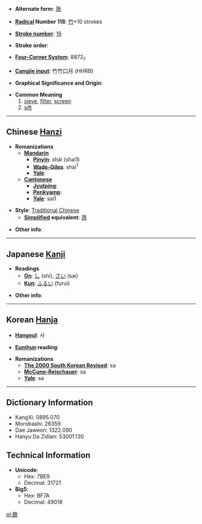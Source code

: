 * '''Alternate form''': [[筛]]

* '''[[Wiktionary:Chinese radical index| Radical]] Number 118''': [[Wiktionary:Chinese radical index 竹|竹]]+10 strokes

* '''[[Wiktionary:Chinese total strokes index|Stroke number]]''': [[Wiktionary:Chinese total strokes index 16|16]]

* '''Stroke order''': 

* '''[[Wiktionary:Chinese four corner index|Four-Corner System]]''': 8872<sub>7</sub>

* '''[[Wiktionary:Chinese Cangjie index|Cangjie input]]''': 竹竹口月 (HHRB)

* '''Graphical Significance and Origin''': 

* '''Common Meaning'''
*#[[sieve]], [[filter]], [[screen]]
*# [[sift]]

----

== Chinese [[Hanzi]] ==

* '''Romanizations'''
** '''[[Mandarin]]'''
*** '''[[Pinyin]]''': shāi (shai1)
*** '''[[Wade-Giles]]''': shai<sup>1</sup>
*** '''[[Yale]]''': 
** '''[[Cantonese]]'''
*** '''[[Jyutping]]''':
*** '''[[Penkyamp]]''': 
*** '''[[Yale]]''': sai1

* '''Style''': [[Traditional Chinese]] 
** '''[[Simplified Chinese|Simplified]] equivalent''': [[筛]]

* '''Other info''': 

----

== Japanese [[Kanji]] ==

* '''Readings'''
** '''[[On]]''': [[し]] (shi), [[さい]] (sai)
** '''[[Kun]]''': [[ふるい]] (furui)

* '''Other info''':  

----

== Korean [[Hanja]] ==

* '''[[Hangeul]]''': 사

* '''[[Eumhun]] reading''': 

* '''Romanizations'''
** '''[[The 2000 South Korean Revised Romanization|The 2000 South Korean Revised]]''': sa
** '''[[McCune-Reischauer]]''': sa
** '''[[Yale]]''': sa

----

== Dictionary Information ==

* KangXi: 0895.070
* Morobashi: 26359
* Dae Jaweon: 1322.090
* Hanyu Da Zidian: 53001.130

== Technical Information ==

* '''Unicode''':
** Hex: 7BE9
** Decimal: 31721
* '''Big5''':
** Hex: BF7A
** Decimal: 49018

[[pl:篩]]